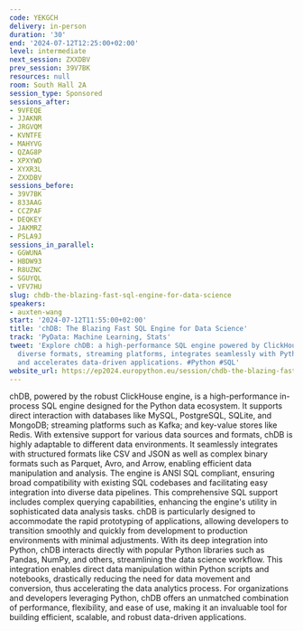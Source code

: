 ```yaml
---
code: YEKGCH
delivery: in-person
duration: '30'
end: '2024-07-12T12:25:00+02:00'
level: intermediate
next_session: ZXXDBV
prev_session: 39V7BK
resources: null
room: South Hall 2A
session_type: Sponsored
sessions_after:
- 9VFEQE
- JJAKNR
- JRGVQM
- KVNTFE
- MAHYVG
- QZAG8P
- XPXYWD
- XYXR3L
- ZXXDBV
sessions_before:
- 39V7BK
- 833AAG
- CCZPAF
- DEQKEY
- JAKMRZ
- PSLA9J
sessions_in_parallel:
- GGWUNA
- HBDW93
- R8UZNC
- SGUYQL
- VFV7HU
slug: chdb-the-blazing-fast-sql-engine-for-data-science
speakers:
- auxten-wang
start: '2024-07-12T11:55:00+02:00'
title: 'chDB: The Blazing Fast SQL Engine for Data Science'
track: 'PyData: Machine Learning, Stats'
tweet: 'Explore chDB: a high-performance SQL engine powered by ClickHouse. It supports
  diverse formats, streaming platforms, integrates seamlessly with Python libraries,
  and accelerates data-driven applications. #Python #SQL'
website_url: https://ep2024.europython.eu/session/chdb-the-blazing-fast-sql-engine-for-data-science
---
```


chDB, powered by the robust ClickHouse engine, is a high-performance in-process SQL engine designed for the Python data ecosystem. It supports direct interaction with databases like MySQL, PostgreSQL, SQLite, and MongoDB; streaming platforms such as Kafka; and key-value stores like Redis. With extensive support for various data sources and formats, chDB is highly adaptable to different data environments. It seamlessly integrates with structured formats like CSV and JSON as well as complex binary formats such as Parquet, Avro, and Arrow, enabling efficient data manipulation and analysis.
The engine is ANSI SQL compliant, ensuring broad compatibility with existing SQL codebases and facilitating easy integration into diverse data pipelines. This comprehensive SQL support includes complex querying capabilities, enhancing the engine's utility in sophisticated data analysis tasks. chDB is particularly designed to accommodate the rapid prototyping of applications, allowing developers to transition smoothly and quickly from development to production environments with minimal adjustments.
With its deep integration into Python, chDB interacts directly with popular Python libraries such as Pandas, NumPy, and others, streamlining the data science workflow. This integration enables direct data manipulation within Python scripts and notebooks, drastically reducing the need for data movement and conversion, thus accelerating the data analytics process.
For organizations and developers leveraging Python, chDB offers an unmatched combination of performance, flexibility, and ease of use, making it an invaluable tool for building efficient, scalable, and robust data-driven applications.